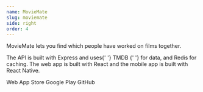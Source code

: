 ```yaml
---
name: MovieMate
slug: moviemate
side: right
order: 4
---
```


<Content>
  <p>MovieMate lets you find which people have worked on films together.</p>
  <p className="mt-2">
    The API is built with Express and uses{' '}
    <Link external href="https://www.themoviedb.org">
      TMDB
    </Link>{' '}
    for data, and Redis for caching. The web app is built with React and the
    mobile app is built with React Native.
  </p>
</Content>

<Footer>
  <Link href="https://moviemate.co">Web</Link>
  <Link href="https://apps.apple.com/us/app/moviemate/id1246294471">
    App Store
  </Link>
  <Link href="https://play.google.com/store/apps/details?id=co.moviemate">
    Google Play
  </Link>
  <Link href="https://github.com/alizahid/moviemate">GitHub</Link>
</Footer>

